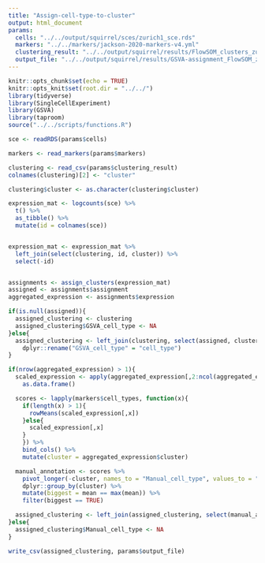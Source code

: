 ```yaml
---
title: "Assign-cell-type-to-cluster"
output: html_document
params:
  cells: "../../output/squirrel/sces/zurich1_sce.rds"
  markers: "../../markers/jackson-2020-markers-v4.yml"
  clustering_result: "../../output/squirrel/results/FlowSOM_clusters_zurich1_specified_markers_k8.csv"
  output_file: "../../output/squirrel/results/GSVA-assignment_FlowSOM_zurich1_specified_markers_k8.csv"
---
```


```r
knitr::opts_chunk$set(echo = TRUE)
knitr::opts_knit$set(root.dir = "../../")
library(tidyverse)
library(SingleCellExperiment)
library(GSVA)
library(taproom)
source("../../scripts/functions.R")
```



```r
sce <- readRDS(params$cells)

markers <- read_markers(params$markers)

clustering <- read_csv(params$clustering_result)
colnames(clustering)[2] <- "cluster"

clustering$cluster <- as.character(clustering$cluster)
```


```r
expression_mat <- logcounts(sce) %>% 
  t() %>% 
  as_tibble() %>% 
  mutate(id = colnames(sce))


expression_mat <- expression_mat %>% 
  left_join(select(clustering, id, cluster)) %>% 
  select(-id)


assignments <- assign_clusters(expression_mat)
assigned <- assignments$assignment
aggregated_expression <- assignments$expression

if(is.null(assigned)){
  assigned_clustering <- clustering
  assigned_clustering$GSVA_cell_type <- NA
}else{
  assigned_clustering <- left_join(clustering, select(assigned, cluster, cell_type)) %>% 
    dplyr::rename("GSVA_cell_type" = "cell_type")
}
```

```r
if(nrow(aggregated_expression) > 1){
  scaled_expression <- apply(aggregated_expression[,2:ncol(aggregated_expression)], 2, scale) %>% 
    as.data.frame()

  scores <- lapply(markers$cell_types, function(x){
    if(length(x) > 1){ 
      rowMeans(scaled_expression[,x])
    }else{
      scaled_expression[,x]
    } 
    }) %>% 
    bind_cols() %>% 
    mutate(cluster = aggregated_expression$cluster)

  manual_annotation <- scores %>% 
    pivot_longer(-cluster, names_to = "Manual_cell_type", values_to = "mean") %>% 
    dplyr::group_by(cluster) %>% 
    mutate(biggest = mean == max(mean)) %>% 
    filter(biggest == TRUE)

  assigned_clustering <- left_join(assigned_clustering, select(manual_annotation, Manual_cell_type, cluster))
}else{
  assigned_clustering$Manual_cell_type <- NA
}
```

```r
write_csv(assigned_clustering, params$output_file)
```


